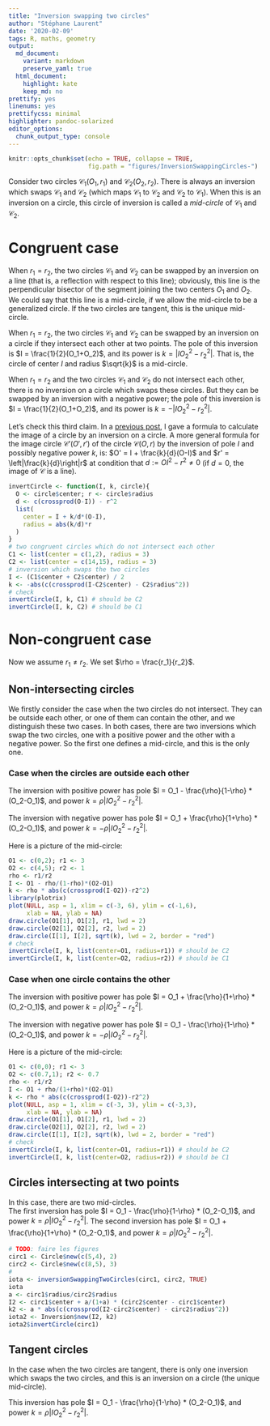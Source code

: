 ```yaml
---
title: "Inversion swapping two circles"
author: "Stéphane Laurent"
date: '2020-02-09'
tags: R, maths, geometry
output:
  md_document:
    variant: markdown
    preserve_yaml: true
  html_document:
    highlight: kate
    keep_md: no
prettify: yes
linenums: yes
prettifycss: minimal
highlighter: pandoc-solarized
editor_options: 
  chunk_output_type: console
---
```


```r
knitr::opts_chunk$set(echo = TRUE, collapse = TRUE, 
                      fig.path = "figures/InversionSwappingCircles-")
```

Consider two circles $\mathcal{C}_1(O_1,r_1)$ and $\mathcal{C}_2(O_2,r_2)$. 
There is always an inversion which swaps $\mathcal{C}_1$ and $\mathcal{C}_2$ 
(which maps $\mathcal{C}_1$ to $\mathcal{C}_2$ and $\mathcal{C}_2$ to 
$\mathcal{C}_1$). 
When this is an inversion on a circle, this circle of inversion is called 
a *mid-circle* of $\mathcal{C}_1$ and $\mathcal{C}_2$. 


# Congruent case

When $r_1 = r_2$, the two circles $\mathcal{C}_1$ and $\mathcal{C}_2$ can be 
swapped by an inversion on a line (that is, a reflection with respect to this 
line); obviously, this line is the perpendicular bisector of the segment 
joining the two centers $O_1$ and $O_2$. 
We could say that this line is a mid-circle, if 
we allow the mid-circle to be a generalized circle. 
If the two circles are tangent, this is the unique mid-circle.

When $r_1 = r_2$, the two circles $\mathcal{C}_1$ and $\mathcal{C}_2$ can be 
swapped by an inversion on a circle if they intersect each other at two 
points. The pole of this inversion is 
$I = \frac{1}{2}(O_1+O_2)$, and its power is $k = |IO_2^2 - r_2^2|$. 
That is, the circle of center $I$ and radius $\sqrt{k}$ is a mid-circle. 

When $r_1 = r_2$ and the two circles $\mathcal{C}_1$ and $\mathcal{C}_2$ do 
not intersect each other, there is no inversion on a circle which swaps these 
circles. But they can be swapped by an inversion with a negative power; 
the pole of this inversion is 
$I = \frac{1}{2}(O_1+O_2)$, and its power is $k = -|IO_2^2 - r_2^2|$. 

Let's check this third claim. In a [previous post](./Inversions.html), I 
gave a formula to calculate the image of a circle by an inversion on a circle. 
A more general formula for the image circle $\mathcal{C}'(O',r')$ of the 
circle $\mathcal{C}(O,r)$ by the inversion of pole $I$ and possibly negative 
power $k$, is: $O' = I + \frac{k}{d}(O-I)$ and 
$r' = \left|\frac{k}{d}\right|r$ at condition that 
$d := OI^2 - r^2 \neq 0$ (if $d=0$, the image of $\mathcal{C}$ is a line).

```r
invertCircle <- function(I, k, circle){
  O <- circle$center; r <- circle$radius
  d <- c(crossprod(O-I)) - r^2
  list(
    center = I + k/d*(O-I),
    radius = abs(k/d)*r
  )
}
# two congruent circles which do not intersect each other
C1 <- list(center = c(1,2), radius = 3)
C2 <- list(center = c(14,15), radius = 3)
# inversion which swaps the two circles
I <- (C1$center + C2$center) / 2
k <- -abs(c(crossprod(I-C2$center) - C2$radius^2))
# check
invertCircle(I, k, C1) # should be C2
invertCircle(I, k, C2) # should be C1
```


# Non-congruent case 

Now we assume $r_1 \neq r_2$. We set $\rho = \frac{r_1}{r_2}$.

## Non-intersecting circles

We firstly consider the case when the two circles do not intersect. 
They can be outside each other, or one of them can contain the other, and 
we distinguish these two cases. 
In both cases, there are two inversions which swap the two circles, one with a 
positive power and the other with a negative power. 
So the first one defines a mid-circle, and this is the only one.

### Case when the circles are outside each other

The inversion with positive power has pole 
$I = O_1 - \frac{\rho}{1-\rho} * (O_2-O_1)$, and power 
$k = \rho|IO_2^2 - r_2^2|$.

The inversion with negative power has pole 
$I = O_1 + \frac{\rho}{1+\rho} * (O_2-O_1)$, and power 
$k = -\rho|IO_2^2 - r_2^2|$.

Here is a picture of the mid-circle:

```r
O1 <- c(0,2); r1 <- 3
O2 <- c(4,5); r2 <- 1
rho <- r1/r2
I <- O1 - rho/(1-rho)*(O2-O1)
k <- rho * abs(c(crossprod(I-O2))-r2^2)
library(plotrix)
plot(NULL, asp = 1, xlim = c(-3, 6), ylim = c(-1,6), 
     xlab = NA, ylab = NA)
draw.circle(O1[1], O1[2], r1, lwd = 2)
draw.circle(O2[1], O2[2], r2, lwd = 2)
draw.circle(I[1], I[2], sqrt(k), lwd = 2, border = "red")
# check
invertCircle(I, k, list(center=O1, radius=r1)) # should be C2
invertCircle(I, k, list(center=O2, radius=r2)) # should be C1
```


### Case when one circle contains the other

The inversion with positive power has pole 
$I = O_1 + \frac{\rho}{1+\rho} * (O_2-O_1)$, and power 
$k = \rho|IO_2^2 - r_2^2|$.

The inversion with negative power has pole 
$I = O_1 - \frac{\rho}{1-\rho} * (O_2-O_1)$, and power 
$k = -\rho|IO_2^2 - r_2^2|$.

Here is a picture of the mid-circle:

```r
O1 <- c(0,0); r1 <- 3
O2 <- c(0.7,1); r2 <- 0.7
rho <- r1/r2
I <- O1 + rho/(1+rho)*(O2-O1)
k <- rho * abs(c(crossprod(I-O2))-r2^2)
plot(NULL, asp = 1, xlim = c(-3, 3), ylim = c(-3,3), 
     xlab = NA, ylab = NA)
draw.circle(O1[1], O1[2], r1, lwd = 2)
draw.circle(O2[1], O2[2], r2, lwd = 2)
draw.circle(I[1], I[2], sqrt(k), lwd = 2, border = "red")
# check
invertCircle(I, k, list(center=O1, radius=r1)) # should be C2
invertCircle(I, k, list(center=O2, radius=r2)) # should be C1
```


## Circles intersecting at two points

In this case, there are two mid-circles.  
The first inversion has pole 
$I = O_1 - \frac{\rho}{1-\rho} * (O_2-O_1)$, and power 
$k = \rho|IO_2^2 - r_2^2|$. 
The second inversion has pole 
$I = O_1 + \frac{\rho}{1+\rho} * (O_2-O_1)$, and power 
$k = \rho|IO_2^2 - r_2^2|$. 

```r
# TODO: faire les figures
circ1 <- Circle$new(c(5,4), 2)
circ2 <- Circle$new(c(8,5), 3)
#
iota <- inversionSwappingTwoCircles(circ1, circ2, TRUE)
iota
a <- circ1$radius/circ2$radius
I2 <- circ1$center + a/(1+a) * (circ2$center - circ1$center)
k2 <- a * abs(c(crossprod(I2-circ2$center) - circ2$radius^2))
iota2 <- Inversion$new(I2, k2)
iota2$invertCircle(circ1)
```


## Tangent circles

In the case when the two circles are tangent, there is only one inversion 
which swaps the two circles, and this is an inversion on a circle 
(the unique mid-circle). 

This inversion has pole 
$I = O_1 - \frac{\rho}{1-\rho} * (O_2-O_1)$, and power 
$k = \rho|IO_2^2 - r_2^2|$. 

